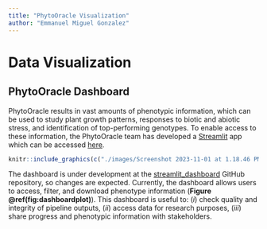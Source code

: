 ---
title: "PhytoOracle Visualization"
author: "Emmanuel Miguel Gonzalez"
---

\newpage

# Data Visualization

## PhytoOracle Dashboard
PhytoOracle results in vast amounts of phenotypic information, which can be used to study plant growth patterns, responses to biotic and abiotic stress, and identification of top-performing genotypes. To enable access to these information, the PhytoOracle team has developed a [Streamlit](https://streamlit.io/) app which can be accessed [here](https://phytooracle-dashboard.streamlit.app/). 

```{r dashboardplot, echo=FALSE, out.width="100%", out.height="100%", fig.show='hold', fig.align='center', fig.cap="PhytoOracle dashboard app on Streamlit."}
knitr::include_graphics(c("./images/Screenshot 2023-11-01 at 1.18.46 PM.png"))
```

The dashboard is under development at the [streamlit_dashboard](https://github.com/phytooracle/streamlit_dashboard) GitHub repository, so changes are expected. Currently, the dashboard allows users to access, filter, and download phenotype information (**Figure \@ref(fig:dashboardplot)**). This dashboard is useful to: (*i*) check quality and integrity of pipeline outputs, (*ii*) access data for research purposes, (*iii*) share progress and phenotypic information with stakeholders.